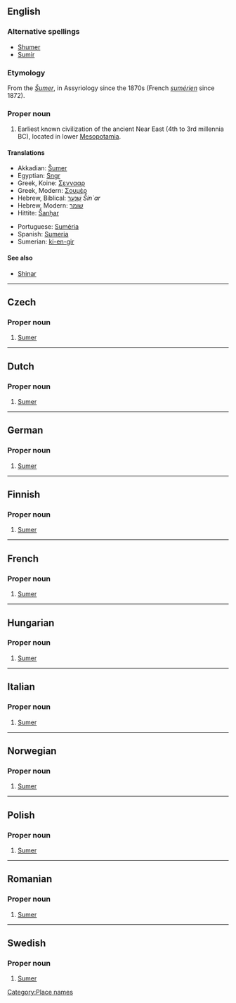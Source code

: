 ==English==
{{wikipedia}}

===Alternative spellings===
*[[Shumer]]
*[[Sumir]]

===Etymology===
From the {{Akk.}} ''[[Šumer]]'', in Assyriology since the 1870s (French ''[[sumérien]]'' since 1872).

===Proper noun===
{{en-proper noun}}

# Earliest known civilization of the ancient Near East (4th to 3rd millennia BC), located in lower [[Mesopotamia]].

====Translations====
{{trans-top|the civilization}}
*Akkadian: [[Šumer]]
*Egyptian: [[Sngr]]
*Greek, Koine: [[Σεννααρ]]
*Greek, Modern: [[Σουμέρ]]
*Hebrew, Biblical: [[שִׁנְעָר]] ''Šin`ar''
*Hebrew, Modern: [[שומר]]
*Hittite: [[Šanḫar]]
{{trans-mid}}
*Portuguese: [[Suméria]]
*Spanish: [[Sumeria]]
*Sumerian: [[ki-en-gir]]
{{trans-bottom}}

====See also====
*[[Shinar]]

[[Category:Place names]]

----

==Czech==

===Proper noun===
{{infl|cs|proper noun}}

# [[#English|Sumer]]

----

==Dutch==

===Proper noun===
{{infl|nl|proper noun}}

# [[#English|Sumer]]

----

==German==

===Proper noun===
{{infl|de|proper noun}}

# [[#English|Sumer]]

----

==Finnish==

===Proper noun===
{{infl|fi|proper noun}}

# [[#English|Sumer]]

----

==French==

===Proper noun===
{{infl|fr|proper noun}}

# [[#English|Sumer]]

----

==Hungarian==

===Proper noun===
{{infl|hu|proper noun}}

# [[#English|Sumer]]

----

==Italian==

===Proper noun===
{{infl|it|proper noun}}

# [[#English|Sumer]]

----

==Norwegian==

===Proper noun===
{{infl|no|proper noun}}

# [[#English|Sumer]]

----

==Polish==

===Proper noun===
{{infl|pl|proper noun}}

# [[#English|Sumer]]

----

==Romanian==

===Proper noun===
{{infl|ro|proper noun}}

# [[#English|Sumer]]

----

==Swedish==

===Proper noun===
{{infl|sv|proper noun}}

# [[#English|Sumer]]